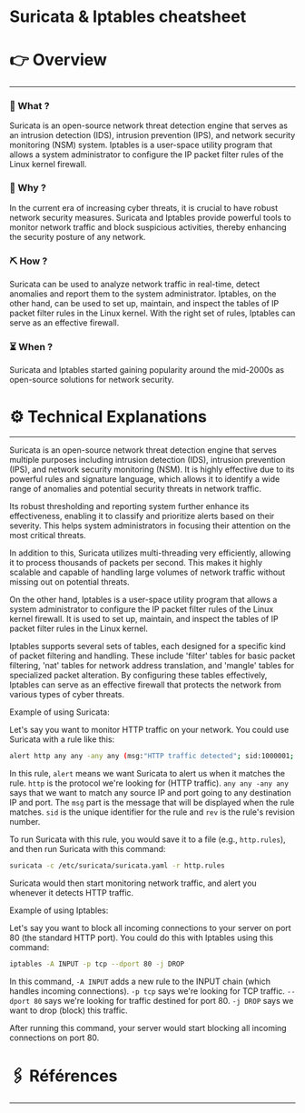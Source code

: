 # Suricata & Iptables cheatsheet


# 👉 Overview

---

### 👀 What ?

Suricata is an open-source network threat detection engine that serves as an intrusion detection (IDS), intrusion prevention (IPS), and network security monitoring (NSM) system. Iptables is a user-space utility program that allows a system administrator to configure the IP packet filter rules of the Linux kernel firewall.


### 🧐 Why ?

In the current era of increasing cyber threats, it is crucial to have robust network security measures. Suricata and Iptables provide powerful tools to monitor network traffic and block suspicious activities, thereby enhancing the security posture of any network.


### ⛏️ How ?

Suricata can be used to analyze network traffic in real-time, detect anomalies and report them to the system administrator. Iptables, on the other hand, can be used to set up, maintain, and inspect the tables of IP packet filter rules in the Linux kernel. With the right set of rules, Iptables can serve as an effective firewall.


### ⏳ When ?

Suricata and Iptables started gaining popularity around the mid-2000s as open-source solutions for network security.


# ⚙️ Technical Explanations

---

Suricata is an open-source network threat detection engine that serves multiple purposes including intrusion detection (IDS), intrusion prevention (IPS), and network security monitoring (NSM). It is highly effective due to its powerful rules and signature language, which allows it to identify a wide range of anomalies and potential security threats in network traffic.

Its robust thresholding and reporting system further enhance its effectiveness, enabling it to classify and prioritize alerts based on their severity. This helps system administrators in focusing their attention on the most critical threats.

In addition to this, Suricata utilizes multi-threading very efficiently, allowing it to process thousands of packets per second. This makes it highly scalable and capable of handling large volumes of network traffic without missing out on potential threats.

On the other hand, Iptables is a user-space utility program that allows a system administrator to configure the IP packet filter rules of the Linux kernel firewall. It is used to set up, maintain, and inspect the tables of IP packet filter rules in the Linux kernel.

Iptables supports several sets of tables, each designed for a specific kind of packet filtering and handling. These include 'filter' tables for basic packet filtering, 'nat' tables for network address translation, and 'mangle' tables for specialized packet alteration. By configuring these tables effectively, Iptables can serve as an effective firewall that protects the network from various types of cyber threats.

Example of using Suricata:

Let's say you want to monitor HTTP traffic on your network. You could use Suricata with a rule like this:

```bash
alert http any any -any any (msg:"HTTP traffic detected"; sid:1000001; rev:1;)

```

In this rule, `alert` means we want Suricata to alert us when it matches the rule. `http` is the protocol we're looking for (HTTP traffic). `any any -any any` says that we want to match any source IP and port going to any destination IP and port. The `msg` part is the message that will be displayed when the rule matches. `sid` is the unique identifier for the rule and `rev` is the rule's revision number.

To run Suricata with this rule, you would save it to a file (e.g., `http.rules`), and then run Suricata with this command:

```bash
suricata -c /etc/suricata/suricata.yaml -r http.rules

```

Suricata would then start monitoring network traffic, and alert you whenever it detects HTTP traffic.

Example of using Iptables:

Let's say you want to block all incoming connections to your server on port 80 (the standard HTTP port). You could do this with Iptables using this command:

```bash
iptables -A INPUT -p tcp --dport 80 -j DROP

```

In this command, `-A INPUT` adds a new rule to the INPUT chain (which handles incoming connections). `-p tcp` says we're looking for TCP traffic. `--dport 80` says we're looking for traffic destined for port 80. `-j DROP` says we want to drop (block) this traffic.

After running this command, your server would start blocking all incoming connections on port 80.

# 🖇️ Références

---